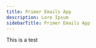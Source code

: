---
title: Primer Emails App
description: Lore Ipsum
sidebarTitle: Primer Emails App
---

This is a test